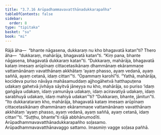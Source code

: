 ```yaml
---
title: "3.7.16 Arūpadhammavavatthānadukkarapañha"
tableOfContents: false
sidebar:
  order: 8
type: "tipitaka"
basket: "su"
book: "mi"
---
```



<DynamicBreadcrumb />

<Division number="109" book="mi" bookNo="28">

<Paragraph number="507" book="mi">
Rājā āha—  “bhante nāgasena, dukkaraṃ nu kho bhagavatā katan”ti? Thero āha—  “dukkaraṃ, mahārāja, bhagavatā katan”ti. “Kiṃ pana, bhante nāgasena, bhagavatā dukkaraṃ katan”ti. “Dukkaraṃ, mahārāja, bhagavatā kataṃ imesaṃ arūpīnaṃ cittacetasikānaṃ dhammānaṃ ekārammaṇe vattamānānaṃ vavatthānaṃ akkhātaṃ ‘ayaṃ phasso, ayaṃ vedanā, ayaṃ saññā, ayaṃ cetanā, idaṃ cittan’”ti.
</Paragraph>

<Paragraph number="508" book="mi">
“Opammaṃ karohī”ti. “Yathā, mahārāja, kocideva puriso nāvāya mahāsamuddaṃ ajjhogāhetvā hatthapuṭena udakaṃ gahetvā jivhāya sāyitvā jāneyya nu kho, mahārāja, so puriso ‘idaṃ gaṅgāya udakaṃ, idaṃ yamunāya udakaṃ, idaṃ aciravatiyā udakaṃ, idaṃ sarabhuyā udakaṃ, idaṃ mahiyā udakan’”ti? “Dukkaraṃ, bhante, jānitun”ti. “Ito dukkarataraṃ kho, mahārāja, bhagavatā kataṃ imesaṃ arūpīnaṃ cittacetasikānaṃ dhammānaṃ ekārammaṇe vattamānānaṃ vavatthānaṃ akkhātaṃ ‘ayaṃ phasso, ayaṃ vedanā, ayaṃ saññā, ayaṃ cetanā, idaṃ cittan’”ti. “Suṭṭhu, bhante”ti rājā abbhānumodīti.

</Paragraph>
</Division>

<Paragraph number="509" type="center" book="mi">
Arūpadhammavavatthānadukkarapañho soḷasamo.



</Paragraph>

<Paragraph number="510" type="center" book="mi">
Arūpadhammavavatthānavaggo sattamo.



</Paragraph>

<Paragraph number="511" type="center" book="mi">
Imasmiṃ vagge soḷasa pañhā.
</Paragraph>